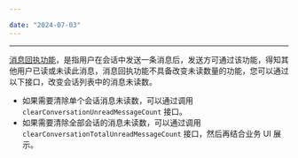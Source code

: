 ```yaml
---

date: "2024-07-03"
---
```


<Title>使用消息回执功能把消息设置为已读，为什么会话列表中消息未读数没有减少呢？</Title>


-----

[消息回执功能](https://doc-zh.zego.im/article/16782)，是指用户在会话中发送一条消息后，发送方可通过该功能，得知其他用户已读或未读此消息，消息回执功能不具备改变未读数量的功能，您可以通过以下接口，改变会话列表中的消息未读数。

- 如果需要清除单个会话消息未读数，可以通过调用 `clearConversationUnreadMessageCount` 接口。
- 如果需要清除全部会话的消息未读数，可以通过调用 `clearConversationTotalUnreadMessageCount` 接口，然后再结合业务 UI 展示。